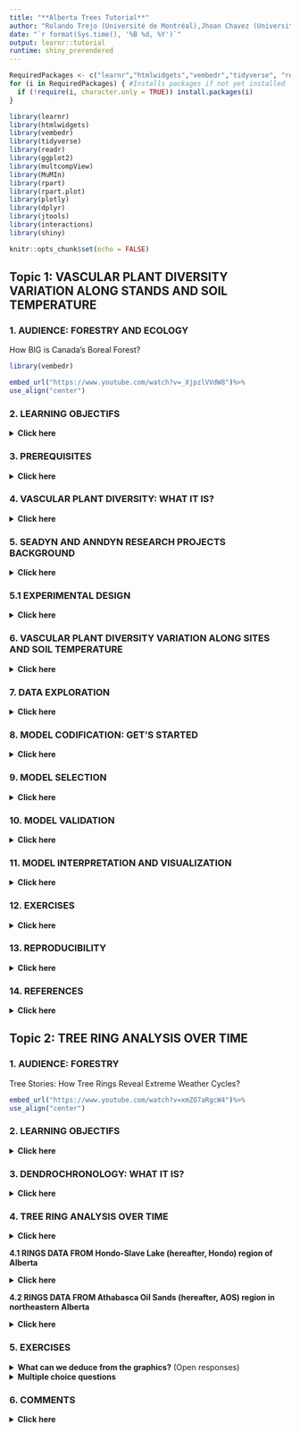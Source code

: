 ```yaml
---
title: "**Alberta Trees Tutorial**"
author: "Rolando Trejo (Université de Montréal),Jhoan Chavez (University of Northern British Columbia) ,Zihaohan Sang (University of Alberta)"
date: "`r format(Sys.time(), '%B %d, %Y')`"
output: learnr::tutorial
runtime: shiny_prerendered
---
```


```r
RequiredPackages <- c("learnr","htmlwidgets","vembedr","tidyverse", "readr","ggplot2","multcompView","MuMIn","rpart","rpart.plot","plotly","dplyr","jtools","interactions","shiny")
for (i in RequiredPackages) { #Installs packages if not yet installed
  if (!require(i, character.only = TRUE)) install.packages(i)
}

library(learnr)
library(htmlwidgets)
library(vembedr)
library(tidyverse)
library(readr)
library(ggplot2)
library(multcompView)
library(MuMIn)
library(rpart)
library(rpart.plot)
library(plotly)
library(dplyr)
library(jtools)
library(interactions)
library(shiny)

knitr::opts_chunk$set(echo = FALSE)
```


## **Topic 1: VASCULAR PLANT DIVERSITY VARIATION ALONG STANDS AND SOIL TEMPERATURE**

### **1. AUDIENCE: FORESTRY AND ECOLOGY** 

How BIG is Canada's Boreal Forest? 

```r
library(vembedr)
```

```r
embed_url("https://www.youtube.com/watch?v=_XjpzlVVdW8")%>%
use_align("center")
```

### **2. LEARNING OBJECTIFS**
  
  <details>
  <summary> **Click here** </summary>
  <p>  
  
  1. You will be able to understand why biology and statistics do a nice match. 
 
  2. You will be able to understand how implement linear regression applied to species richness in function of at least of a couple of independent variables.

</details>

### **3. PREREQUISITES**

  <details>
  <summary> **Click here** </summary>
  <p> 
  
   **3.1 An introduction to linear regression**:https://www.youtube.com/watch?v=gb4qqX4uhYA


   **3.2 How to read a boxplot?**:https://www.youtube.com/watch?v=7UK2DK7rblw


   **3.3 The Bell Curve (Normal/Gaussian Distribution)**:https://www.youtube.com/watch?v=DJzmb7hGmeM


   **3.4 What is a residual plot?**:https://www.youtube.com/watch?v=J5gRckrv44c

</details>


### **4. VASCULAR PLANT DIVERSITY: WHAT IT IS?**

<details>
  <summary> **Click here** </summary>
  <p>  
A key concept in biology is Diversity. If you have wondered what is the connection between species richness of plants versus space  and environment, this is the right place to achieve basic biological and statistical concepts. There are over 352 000 (391 000 according to Jin and Qian, 2019) species of vascular plants in the world. More than 95% of vascular plants are flowering plants, also called angiosperms (e.g. grasses, orchids, maple trees). The other types of vascular plants are gymnosperms (cone-bearing trees, e.g. pine trees, spruce trees) and seedless plants (e.g. ferns, horsetails) (see figure of vascular plants below) . 5111 species of vascular plants have been found in Canada(CESCC, 2010). Such an amazing quantity of types and forms of life definitely invite biologists to wander them selves how diversity works in nature.


![](~/Documents/GitHub/LDP_Alberta_Trees_Group/Biodiversity_Rings_Alberta/Vascular_Plants.png)

  </details>

### **5. SEADYN AND ANNDYN RESEARCH PROJECTS BACKGROUND**

<details>
  <summary> **Click here** </summary>
  <p> 
  
An interesting project monitoring diversity was the Seasonal and annual dynamics of western Canadian boreal forest plant communities: a legacy dataset spanning four decades. The primary purpose of the Seasonal Dynamics (SEADYN) and later Annual Dynamics (ANNDYN) research projects was to document seasonal changes in the vegetative composition during the snow-free season (May through October) and longer-term changes in vegetation and forest mensuration for boreal forest stands in Alberta, Canada dominated by Pinus banksiana (Lamb.) (see central image in the below figure). 

Two regions were used for this study: one in the Hondo-Slave Lake (hereafter, Hondo) region of Alberta, which was surveyed from 1980 to 2015, and a second location in the Athabasca Oil Sands (hereafter, AOS) region in northeastern Alberta, which was surveyed from 1981 to 1984 and thought to have substantial atmospheric pollution due to regional industrial development (oil sands mining and processing). 

![](~/Documents/GitHub/LDP_Alberta_Trees_Group/Alberta_Project.png)
  </details>
  
### **5.1 EXPERIMENTAL DESIGN** 

<details>
  <summary> **Click here** </summary>
  <p>  
  
The experimental design consisted of plots of 50x50 m subdivided into 50 5x5 m quadrants. Data coming from Hondo monitoring can allow us to state tree questions concerning soil temperature and stands.

![](~/Documents/GitHub/LDP_Alberta_Trees_Group/Location.png)
  </details>

### **6. VASCULAR PLANT DIVERSITY VARIATION ALONG SITES AND SOIL TEMPERATURE**

<details>
  <summary> **Click here** </summary>
  <p> 
  
Alberta, including 660 000 km2, is a diverse Canadian province. Almost 2000 species of vascular plants have been recorded (almost 1500 native) (Packer and Gould, 2017). In order to reveal how biodiversity connects with space and at least one environmental variable, we will focus on understanding the effect of stands and soil temperature in species richness in 2010 regarding only Hondo stands of this project.Hondo stands are north of Edmonton and east of Lesser Slave Lake, Alberta (AB), Canada (bottom right map panel). 2010 Hondo vascular plant is composed by 131 species. In this sites the maximum number of species found between 1980-2015 was 215. Regarding species diversity, we can state the following questions:

     A. Can we explain vascular diversity regarding soil temperature? 
 
     B. Are stands a better predictor than soil temperature? 
 
     C. Do we need to consider both variables together to understand vascular plant diversity variation? 
 
  </details>

### **7. DATA EXPLORATION**

<details>
  <summary> **Click here** </summary>
  <p>  
  
In order to answer our questions, we will use data from two different datasets from a long-term tree and plant surveys in Alberta. We can respond our questions using data from a specific year. In this tutorial we will use 2010 data.Now we can better understand the regression line provided by graphing soil temperature and species richness. It basically follows a negative correlation (more species, less soil temperature). Regarding the boxplot graphic, we can see that stand 5 and 6 contains more species than stand 3 and 4. In stand 7 and 8 we can visualize outlines (extreme values). 

**7.1. Species richness variation by soil temperature (C)**

```r
# Species richness variation by soil temperature (C)
Hondo_VascularCover_2010_CLEAN<-read.csv("~/Documents/GitHub/LDP_Alberta_Trees_Group/Hondo_VascularCover_2010_CLEAN.csv", sep=";")
Hondo_SoilTemp_2010_CLEAN<- read.csv("~/Documents/GitHub/LDP_Alberta_Trees_Group/Hondo_SoilTemp_2010_CLEAN.csv", sep=";")

SR_SoilTemp <- data.frame(stand=as.factor(Hondo_SoilTemp_2010_CLEAN$stand),
                          SR=Hondo_VascularCover_2010_CLEAN$SR,
                          temp_C=Hondo_SoilTemp_2010_CLEAN$temp_C)

bc <- plot_ly(SR_SoilTemp, x=~temp_C, y=~SR, type = "scatter", size=~SR, 
              color = 'Paired')%>% layout(title="",
              xaxis=list(title="Soil temperature (C)", showgrid = F),
              yaxis=list(title="Species richness", showgrid = F))

bc
```

**7.2. Species richness variation along stands**

```r
# Species richness variation along stands
bp <- plot_ly(SR_SoilTemp, y=~SR, color = ~as.factor(stand),symbol="stand", 
              type="box",boxpoints = "all",
              
              jitter = 0.4,pointpos = -1.8) %>% 
              layout(title = "", 
              xaxis = list(title = "Stand", showgrid = F),
              yaxis=list(title="Species richness", showgrid = F))

bp
```

**7.3. Counts of the number of species frequencies in each abundance class**

We already know the patterns among stands, soil temperature, and interaction. But, what continuous variables (species richness and soil temperature) tell us regarding their frequency distributions? 

Species richness clearly follows a normal distribution.

```r
SRichness <- data.frame(SR=Hondo_VascularCover_2010_CLEAN$SR)
ab <- table(unlist(SRichness))
barplot(ab, las = 1, # make axis labels perpendicular to axis
        xlab = "Abundance class: species richness", ylab = "Frequency", # label axes
        col = grey(5:0/5)) # 5-colour gradient for the bars
```

**7.4. Counts of the number of soil temperature frequencies in each abundance class**

Soil temperature not necessarily follows a normal distribution, but it seems like can assume it.

```r
STemp <- data.frame(temp_C=Hondo_SoilTemp_2010_CLEAN$temp_C)
ab <- table(unlist(STemp))
barplot(ab, las = 1, # make axis labels perpendicular to axis
        xlab = "Abundance class: soil temperature", ylab = "Frequency", # label axes
        col = grey(5:0/5)) # 5-colour gradient for the bars
```

  </details>

### **8. MODEL CODIFICATION: GET'S STARTED**

<details>
  <summary> **Click here** </summary>
  <p> 
  
In order to understand how soil temperature in Celsius and stand (x = independent variable) can affect biodiversity we can create five different models containing Species richness as response variable (y = dependent variable). 

```r
# Species richness as function of soil temperature (C) alone
M1 <- lm(SR ~ temp_C,data = SR_SoilTemp)  
# Species richness as function of stand alone
M2 <-lm(SR ~ stand,data = SR_SoilTemp)    
# Species richness as function of soil temperature (C) plus stand, and soil temperature-stand interaction
M3 <- lm(SR ~ temp_C*stand,data = SR_SoilTemp)
# Species richness as function of soil temperature (C) and stand
M4 <- lm(SR ~ temp_C+stand,data = SR_SoilTemp)
# Species richness as function of soil temperature-stand interaction alone
M5 <- lm(SR ~ temp_C:stand,data = SR_SoilTemp)
```

```
# Species richness as function of soil temperature (C) alone
M1 <- lm(SR ~ temp_C,data = SR_SoilTemp)  
# Species richness as function of stand alone
M2 <-lm(SR ~ stand,data = SR_SoilTemp)    
# Species richness as function of soil temperature (C) plus stand, and soil temperature-stand interaction
M3 <- lm(SR ~ temp_C*stand,data = SR_SoilTemp)
# Species richness as function of soil temperature (C) and stand
M4 <- lm(SR ~ temp_C+stand,data = SR_SoilTemp)
# Species richness as function of soil temperature-stand interaction alone
M5 <- lm(SR ~ temp_C:stand,data = SR_SoilTemp)
```
  </details>

###  **9. MODEL SELECTION**

<details>
  <summary> **Click here** </summary>
  <p> 
  
Regarding  patterns associated to species richness in function of soil temperature and stand, can we use these results to formulate our ecological conclusions? Does putting together both soil temperature and stand can reveal a pattern hidden by modeling both variable independently? We can use AICc and R squared approach to select the best model. Here we can see that model M2 and M4 are the best options following a lm approach with fixed effects. However, M4 model presented a reduced R squared. M2 model, only species richness as function of stand, presented a lower AIC and a higher R squared. 

```r
R2_adjusted <- c(summary(M1)$adj.r.squared,
                 summary(M2)$adj.r.squared,
                 summary(M3)$adj.r.squared,
                 summary(M4)$adj.r.squared,
                 summary(M5)$adj.r.squared)
r2 <- c(summary(M1)$r.squared,
        summary(M2)$r.squared,
        summary(M3)$r.squared,
        summary(M4)$r.squared,
        summary(M5)$r.squared)
library(MuMIn)
AIC.table  <- MuMIn::model.sel( M1, M2, M3, M4, M5)
AIC.table <- AIC.table[ , c("df", "logLik", "AICc", "delta")]

Model_summary<-data.frame(R2_adjusted,r2,AIC.table)
Model_summary
```
df is the degree of freedom,
logLik is the loglikelihood, and
delta is the AICc difference with the lowest value

Let's use the M2 model use to see how it works species richness in function of stands. We can identify M2 models as the best one according to its lowest AICc and R squared. But, before doing an analysis of variance and a post-hoc mean comparisons we must check the linear regression model assumptions.

```
# Species richness as function of stand
M2 <-lm(SR ~ stand,data = SR_SoilTemp)  
```
  </details>


### **10. MODEL VALIDATION**

<details>
  <summary> **Click here** </summary>
  <p> 
  
**10.1. Homogeneity of the variance**

Plot predicted values vs residual values

```r
M2 <-lm(SR ~ stand,data = SR_SoilTemp) 
plot(resid(M2) ~ fitted(M2),
     xlab = 'Predicted values',
     ylab = 'Normalized residuals')
abline(h = 0, lty = 2)
```

Homogeneity of variance test

```r
# Homogeneity of variance test
bartlett.test(SR ~ stand,data = SR_SoilTemp) # We have homogeneity of variance (p-value = 0.1793)
```

There are an homogeneous dispersion of the residuals regarding the graphic and the homogeneity of variance test(p-value = 0.1793). *The assumption is respected!*

**10.2. Independence of the model residuals**

Check the independence of the model residuals with stands

```r

boxplot(resid(M2) ~ stand, data = SR_SoilTemp,
        xlab = "Stand", ylab = "Normalized residuals")
abline(h = 0, lty = 2)
```

Homogeneous dispersion of the residuals around 0 and no pattern of residuals depending on the variable. *The assumption is respected!!*

**10.3. Normality of the model residuals**

Histogram of model residuals
```r
hist(resid(M2)) # Histogram of residuals
```

Shapiro test to check residuals normality

```r
# Shapiro test to check normality
M2 <-lm(SR ~ stand,data = SR_SoilTemp)
ANOVA_M2=aov(M2)
shapiro.test(ANOVA_M2$residuals) # The errors follow a normal distribution (p-value = 0.2401)
```

The residuals follow a normal distribution regarding the histogram and the Shapiro test(p-value = 0.2401). *The assumption is respected !!!*

  </details>
  
### **11. MODEL INTERPRETATION AND VISUALIZATION**

<details>
  <summary> **Click here** </summary>
  <p> 
  
**Species richness as function of  stand**

Once we have corroborated the linear regression model assumption we can continuous with model interpretation and visualization. There are significant differences among stands (p < 2.2e-16). Stands 3 and 4 are associated to less species richness than stands 5 and 6.

```r

M2 <-lm(SR ~ stand,data = SR_SoilTemp)
ANOVA_M2=aov(M2) # There are significant differences among stands (p < 2.2e-16)
summary(ANOVA_M2)
```

```r
ANOVA=aov(M2)
# Tukey test to study each pair of treatment :
TUKEY <- TukeyHSD(x=ANOVA, "stand", conf.level=0.95)

# Group the treatments that are not different each other together.
generate_label_df <- function(TUKEY, variable){
  
  # Extract labels and factor levels from Tukey post-hoc 
  Tukey.levels <- TUKEY[[variable]][,4]
  Tukey.labels <- data.frame(multcompLetters(Tukey.levels)['Letters'])
  
  # Put the labels in the same order as in the boxplot :
  Tukey.labels$stand=rownames(Tukey.labels)
  Tukey.labels=Tukey.labels[order(Tukey.labels$stand) , ]
  return(Tukey.labels)
}

# Apply the function on the dataset
LABELS <- generate_label_df(TUKEY , "stand")


# A panel of colors to draw each group with the same color :
my_colors <- c( 
  rgb(143,199,74,maxColorValue = 255),
  rgb(242,104,34,maxColorValue = 255), 
  rgb(111,145,202,maxColorValue = 255),
  rgb(144,108,84,maxColorValue = 255),
  rgb(144,108,84,maxColorValue = 255),
  rgb(143,199,74,maxColorValue = 255),
  rgb(143,199,74,maxColorValue = 255))

# Draw the basic boxplot
a <- boxplot(SR_SoilTemp$SR ~ SR_SoilTemp$stand , ylim=c(min(SR_SoilTemp$SR) , 1.1*max(SR_SoilTemp$SR)) , 
             col=my_colors[as.numeric(LABELS[,1])] , ylab="Species richness" , main="",xlab="Stand")

# It writes the letter over each box. Over is how high letters are written.
over <- 0.1*max( a$stats[nrow(a$stats),] )

#Add the labels
#text( c(1:nlevels(SR_SoilTemp$stand)) , a$stats[nrow(a$stats),]+over , LABELS[,1], 
 #     col=my_colors[as.numeric(LABELS[,1])] )
```

Different colors in the stands means statistical differences.

  </details>
  
### **12. EXERCISES**

<details>
  <summary> **Click here** </summary>
  <p>  
  
**12.1. SPECIES RICHNESS AS FUNCTION OF SOIL TEMPERATURE (C)**

Run the following code and answer the question below. Here, we use the model one (M1) corresponding to species richness as function of soil temperature (C) to verify if there is any relationship between species richness and soil temperature alone. We will consider that model assumptions are respected.

```r
# Importing data
Hondo_VascularCover_2010_CLEAN<-read.csv("~/Documents/GitHub/LDP_Alberta_Trees_Group/Hondo_VascularCover_2010_CLEAN.csv", sep=";")
Hondo_SoilTemp_2010_CLEAN<- read.csv("~/Documents/GitHub/LDP_Alberta_Trees_Group/Hondo_SoilTemp_2010_CLEAN.csv", sep=";")

# Merging data
SR_SoilTemp <- data.frame(stand=as.factor(Hondo_SoilTemp_2010_CLEAN$stand),
                          SR=Hondo_VascularCover_2010_CLEAN$SR,
                          temp_C=Hondo_SoilTemp_2010_CLEAN$temp_C)

# Species richness as function of soil temperature (C)
M1 <- lm(SR ~ temp_C,data = SR_SoilTemp) 
# Residuals and coefficients of the model
(summ_M1 <- summary(M1)) #
# Simplified ggplot theme
fig <- theme_bw() +
  theme(panel.grid.minor=element_blank(),
        panel.grid.major=element_blank(),
        panel.background=element_blank()) +
  theme(strip.background=element_blank(),
        strip.text.y = element_text()) +
  theme(legend.background=element_blank()) +
  theme(legend.key=element_blank()) +
  theme(panel.border = element_rect(colour="black", fill=NA))
# Plot
plot <- ggplot(aes(temp_C, SR), data = SR_SoilTemp)
Plot_AllData <- plot + geom_point() +
  xlab("Soil temperature (C)") +
  ylab("Species richness") +
  labs(title = "All data") + fig

# Add regression lines with the intercepts specific to each stand

Plot_AllData +
  geom_abline(intercept = 23.8756 ,
              slope     = -0.3346, col = "coral2")


```

Check the graphic, then the p-value of soil temperature (temp_C). Respond the following question:

```r
quiz(
  question("**What is the relationship beween species richness and soil temperature?**",
    answer("More species richness, more soil temperature"),
    answer("More species richness, less soil temperature", correct = TRUE),
    answer("The relationship is not significant"),
    answer("None of the above answers is correct")
  )
  )
```

**12.2 LINEAR OR NOT LINEAR RELATIONSHIP**

Run the following code. Then observe the AIC table and the graphic visualization. 

```r

# Data
x <- c(1.1,1.2,0.7,3.4,3.6,2.7,5.2,5.3,4.7,7.3,7.5,6.7,9.4,9.1,8.9,11.3,10.7,11)
y_response <- c(0.8,0.7,1.2,9.1,8.7,9.3,25.3,25.8,24.2,50,48.5,51,81.1,80.8,81.2,121.5,121,120.7)
Linear_not_linear <- data.frame(x,y_response)

# Linear model or not?
library(mgcv)
linear_model <- gam(y_response  ~ x, data = Linear_not_linear)
smooth_model <- gam(y_response  ~ s(x), data = Linear_not_linear)
AIC(linear_model, smooth_model)

# Visualization
p1<-ggplot(Linear_not_linear, aes(x = x, y = y_response )) +
  geom_point() +
  geom_line(colour = "red", size = 1.2,
            aes(y = fitted(linear_model))) +
  xlab("x") +
  ylab("y") +
  labs(title = "Linear model or not?")+
  geom_line(colour = "blue", size = 1.2,
            aes(y = fitted(smooth_model))) +
  theme_bw()

p1

```

You can see that the AIC and the trend of the smooth GAM justify that adding a smoothing function improves model performance. Non linearity is then supported by these data.

Now, let's explore our real species richness and soil temperature data relationship. Follow the next steps:

1. Code by yourself: Use and adapt R code from section 12.1 and 12.2 to check linearity.
2. Use code from Hint: Click on Hint to review and paste the code. The run the code.

```r

```

```r
# Data
Hondo_VascularCover_2010_CLEAN<-read.csv("~/Documents/GitHub/LDP_Alberta_Trees_Group/Hondo_VascularCover_2010_CLEAN.csv", sep=";")
Hondo_SoilTemp_2010_CLEAN<- read.csv("~/Documents/GitHub/LDP_Alberta_Trees_Group/Hondo_SoilTemp_2010_CLEAN.csv", sep=";")
SR_SoilTemp <- data.frame(stand=as.factor(Hondo_SoilTemp_2010_CLEAN$stand),
                          SR=Hondo_VascularCover_2010_CLEAN$SR,
                          temp_C=Hondo_SoilTemp_2010_CLEAN$temp_C)

# Linear model or not?
library(mgcv)
linear_model <- gam(SR  ~ temp_C, data = SR_SoilTemp)
smooth_model <- gam(SR  ~ s(temp_C), data = SR_SoilTemp)
AIC(linear_model, smooth_model)

# Visualization
Non_linear<-ggplot(SR_SoilTemp, aes(x = temp_C, y = SR )) +
  geom_point() +
  xlab("Soil temperature (C)") +
  ylab("Species richness") +
  labs(title = "Smooth model curve: Linear model or not?")+
  geom_line(colour = "blue", size = 1.2,
            aes(y = fitted(smooth_model))) +
  theme_bw()

Non_linear

Linear<-ggplot(SR_SoilTemp, aes(x = temp_C, y = SR )) +
  geom_point() +
  geom_line(colour = "red", size = 1.2,
            aes(y = fitted(linear_model))) +
  xlab("Soil temperature (C)") +
  ylab("Species richness") +
  labs(title = "Linear model line:Linear model or not?")+
  theme_bw()

Linear
```

```r
quiz(
  question("**Can we use linear regression to model species richness and soil temperature relationship?**",
    answer("Non linearity is supported by these data"),
    answer("It is difficul to make conclusions"),
    answer("Linearity is supported by these data", correct = TRUE),
    answer("None of the above answers is correct")
  )
  )
```

**12.3. INTERACTION MODEL**

Situation: we are interested to model the species richness of Hondo as function of temperature (this is our main predictor of interest) but we don't know if we need to consider the stand as another important variable in the model. Observe the following graphics (M1, M3 and M4 model) and then the r squared and AICc into the summary table. Respond the questions below.

**12.3.1. Species richness as function of soil temperature (C) plus stand, and soil temperature-stand interaction**

```r
# Species richness as function of soil temperature (C)
M1 <- lm(SR ~ temp_C,data = SR_SoilTemp) 
# Simplified ggplot theme
fig <- theme_bw() +
  theme(panel.grid.minor=element_blank(),
        panel.grid.major=element_blank(),
        panel.background=element_blank()) +
  theme(strip.background=element_blank(),
        strip.text.y = element_text()) +
  theme(legend.background=element_blank()) +
  theme(legend.key=element_blank()) +
  theme(panel.border = element_rect(colour="black", fill=NA))
# Plot
plot <- ggplot(aes(temp_C, SR), data = SR_SoilTemp)
Plot_AllData <- plot + geom_point(color="blue") +
  xlab("Soil temperature (C)") +
  ylab("Species richness") +
  labs(title = "M1 model") + fig

Plot_AllData +
  geom_abline(intercept = 23.8756 ,
              slope     = -0.3346, col = "coral2")
```

**12.3.2. Species richness as function of soil temperature (C) plus stand, and soil temperature-stand interaction**

```r
M3 <- lm(SR ~ temp_C*stand,data = SR_SoilTemp)
interact_plot(M3, pred = temp_C, modx = stand, x.label = "Soil temperature (C)", y.label = "Species richness",
              main.title = "M3 model",  legend.main = "Stand",plot.points = TRUE)


```

**12.3.3. Species richness as function of soil temperature (C) and stand**

```r
M4 <- lm(SR ~ temp_C+stand,data = SR_SoilTemp) 
interact_plot(M4, pred = temp_C, modx = stand, x.label = "Soil temperature (C)", y.label = "Species richness",
              main.title = "M4 model",  legend.main = "Stand",plot.points = TRUE)
```

```r
R2_adjusted <- c(summary(M1)$adj.r.squared,
                 summary(M3)$adj.r.squared,
                 summary(M4)$adj.r.squared)
r2 <- c(summary(M1)$r.squared,
        summary(M3)$r.squared,
        summary(M4)$r.squared)
library(MuMIn)
AIC.table  <- MuMIn::model.sel( M1, M3, M4)
AIC.table <- AIC.table[ , c("df", "logLik", "AICc", "delta")]

Model_summary<-data.frame(R2_adjusted,r2,AIC.table)
Model_summary
```
df is the degree of freedom,
logLik is the loglikelihood, and
delta is the AICc difference with the lowest value

```r
quiz(
  question("Regarding R squared and graphics, whic is the best model?",
    answer("M3 model",correct = TRUE),
    answer("M1 model"),
    answer("M4 model"),
    answer("All the models are the best")
  )
)
```

  </details>
  
### **13. REPRODUCIBILITY**

<details>
  <summary> **Click here** </summary>
  <p>  
  
The graphics and results presented in this tutorial were obtained using historical data of soil temperature and vascular diversity datasets from Hondo stands. Data is available at [https://dataverse.scholarsportal.info/dataset.xhtml?persistentId=doi:10.5683/SP3/PZCAVE]. We imported the original datasets from Import dataset in R Studio.

```
Hondo_VascularCover_1980_2015 # Historical
str(Hondo_VascularCover_1980_2015)
Hondo_SoilTemp_1980_2010 # Historical soil temperature
str(Hondo_SoilTemp_1980_2010)
```
**13.1 Dataset manipulation**

1.Generate a subset of data considering only 2010 data to simplify the statistical analyses. It is important to focus on the heart of species richness ecological concept connected to space and environment.

```
Hondo_VascularCover_2010 <- subset(Hondo_VascularCover_1980_2015,year== "2010" )  # Selecting from one category in rows
Hondo_SoilTemp_2010 <- subset(Hondo_SoilTemp_1980_2010,year== "2010" )
```

2. Save the 2010 subsets data in the computer to clean it and make it proper to work in R.
```
write.csv(x=Hondo_VascularCover_2010,file="Hondo_VascularCover_2010.csv", row.names=FALSE) # Export data in csv format
write.csv(x=Hondo_SoilTemp_2010,file="Hondo_SoilTemp_2010.csv", row.names=FALSE) 
```

3. Open the 2010 subsets in excel and order both of them by stand and quad, then corroborate the perfect correspondence in order.

```r
Hondo_VascularCover_2010_CLEAN<- read.csv("~/Documents/GitHub/LDP_Alberta_Trees_Group/Hondo_VascularCover_2010_CLEAN.csv", sep=";")
Hondo_SoilTemp_2010_CLEAN<- read.csv("~/Documents/GitHub/LDP_Alberta_Trees_Group/Hondo_SoilTemp_2010_CLEAN.csv", sep=";")

```

4. Generate a new data frame summarizing stand, quadrant, soil temperature and species richness. You can see here that quadrants and stands were merged adequately.

```r
SR_SoilTemp <- data.frame(stand=as.factor(Hondo_SoilTemp_2010_CLEAN$stand),
                          stand2=as.factor(Hondo_VascularCover_2010_CLEAN$stand),
                          quad=Hondo_SoilTemp_2010_CLEAN$quad,
                          quad2=Hondo_VascularCover_2010_CLEAN$quad,
                          SR=Hondo_VascularCover_2010_CLEAN$SR,
                          temp_C=Hondo_SoilTemp_2010_CLEAN$temp_C)
```

</details>
  
### **14. REFERENCES**

<details>
  <summary> **Click here** </summary>
  <p>  
  
Canadian Endangered Species Conservation Council(CESCC). 2010. Wild Species 2010: The general status of Species in Canada.

Jin, Y., and Qian, H. 2019. V.PhyloMaker: an R package that can generate very large phylogenies for vascular plants. Ecography, 42: 1353: 1359.

Packer, J.G., and Gould, A.J. 2017. Vascular plants of Alberta, part 1: Ferns, Fern Allies, Gymnosperms, and monocots. University of Calgary Press. 281 pages.

Earle, C.J. 2021.The Gymnossperm Database. Consulted on April 7, 2022:[https://www.conifers.org/zz/gymnosperms.php].
Go Botany (3.7). 2022. Native Plant Trust. Consulted on April 7, 2022: [https://gobotany.nativeplanttrust.org]
  </details>
  
  
## **Topic 2: TREE RING ANALYSIS OVER TIME**

### **1. AUDIENCE: FORESTRY** 

Tree Stories: How Tree Rings Reveal Extreme Weather Cycles?

```r
embed_url("https://www.youtube.com/watch?v=xmZO7aRgcW4")%>%
use_align("center")
```

### **2. LEARNING OBJECTIFS**

<details>
  <summary> **Click here** </summary>
  <p>  
  
 1. At the end of this tutorial you will be able to explore patterns of rings over time. Perhaps, something hidden is there! 

 2. This tutorial aims to help students get familiarized with data and apply academic background by looking at processed data ending up in questioning.
 
</details>

### **3. DENDROCHRONOLOGY: WHAT IT IS?**

<details>
  <summary> **Click here** </summary>
  <p>  
  
An interesting concept in biology, and more in forestry, is the ring dynamics of trees over time. Dendrochronology is the dating and study of annual rings in trees (see https://ltrr.arizona.edu/about/treerings). Dating and studying annual rings allow us to do inferences in other tree fields of study, for example, linking dendrochronolgy with weather. Here, Dendroclimatology studies and uses the growth ring patterns to reconstruct past variations in climate (Fritts. 1987). Since well-defined annual-growth rings can be observed in the wood (rings) from many species of temperate forest trees throughout the world, in certain circumstances, these growth rings contain useful information about varying environmental conditions affecting their growth like temperature changes and humidity as well as tree features (age and size), depending on the species and latitude for what other data analysis (climate data) should be included (Tumajer, J., & Lehejček, J. 2019).  

</details>

### **4. TREE RING ANALYSIS OVER TIME**

<details>
  <summary> **Click here** </summary>
  <p>  

Let's plot some graphics. We can plot the average ring width (mm) in axe y in function of time (year) in axe x (see red line). But, we can also plot the average ring width (mm) in axe y in function of time (year) in axe x, simultaneously considering the stands (see gray lines). Do you have some ideas about what is happening whit these trends? 

  
   </details>

**4.1 RINGS DATA FROM Hondo-Slave Lake (hereafter, Hondo) region of Alberta**

<details>
  <summary> **Click here** </summary>
  <p>  

```r
library(tidyverse)
library(readr)
library(dplyr)
library(ggplot2)

# for BP, JS, LF, ML, OI, SA, WO, WY stands

aos_files <- list.files(path = '/Users/rolandotrejoperez/Documents/GitHub/LDP_Alberta_Trees_Group',
                        pattern = 'AOS_Dendrochronology_1983', full.names = T)

aos_dt <-
  do.call(rbind,
          lapply(aos_files, read.csv))
summary(aos_dt)
table(aos_dt$stand)
aos_dt %>% group_by(year, stand) %>%
  summarise(avg_ring_width_mm = mean(ring_width_mm),
            n = n()) %>%
  ggplot(aes(x = year, y = avg_ring_width_mm)) +
  geom_point(data = aos_dt, aes(x = year, y = ring_width_mm), shape = 21,
             size= 2, color = 'gray50', alpha = .2) + geom_smooth(aes(group = stand), alpha = .2, color = 'gray40') +
  theme_bw() +
  facet_grid(~stand) +
  geom_smooth(data = aos_dt %>% select(-stand), aes(x = year, y = ring_width_mm),
              color = 'red', linetype = 'dashed')

```
</details>


**4.2 RINGS DATA FROM Athabasca Oil Sands (hereafter, AOS) region in northeastern Alberta**

<details>
  <summary> **Click here** </summary>
  <p>  
```r

## same for HONDO
#n=1, 2, 3 stands
hondo_files <- list.files(path = '/Users/rolandotrejoperez/Documents/GitHub/LDP_Alberta_Trees_Group',
                          pattern = 'Hondo_Dendrochronology_1983', full.names = T)

hondo_dt <-
  do.call(rbind,
          lapply(hondo_files, read.csv)) %>%
  mutate(stand = factor(stand))

hondo_dt %>% group_by(year, stand) %>%
  summarise(avg_ring_width_mm = mean(ring_width_mm),
            n = n()) %>%
  ggplot(aes(x = year, y = avg_ring_width_mm)) +
  geom_point(data = hondo_dt, aes(x = year, y = ring_width_mm, group = stand), shape = 21,
             size= 2, color = 'gray50', alpha = .2) + 
  geom_smooth(aes(group = stand), alpha = .2, color = 'gray40') +
  theme_bw() +
  facet_grid(~stand) +
  geom_smooth(data = hondo_dt %>% select(-stand), aes(x = year, y = ring_width_mm),
              color = 'red', linetype = 'dashed')

```
</details>

### **5. EXERCISES**

<details>
  <summary> **What can we deduce from the graphics?** (Open responses) </summary>
  <p> BINGO!!!: 
  
     1. Tree ring width decreases over time, and patterns, changes follow an oscillation behavior which might suggest external (temperature, humidity) and internal (age, latitude, species) factors affecting tree growth, respectively. 
     2. It seems that stands follow different patters, perhaps they have different composition, or why not, they can be more or less diverse in vascular species affecting growth. As you can see, the information observed in the graphics can bring us some insights about what is going on with ring trees dynamics.
  
</details>

<details>
  <summary> **Multiple choice questions** </summary>
  <p>  
```r
quiz(
  question("**What dendrochronology is?**",
    answer("It studies the plant height growth"),
    answer("It studies the growht ring patterns regarding past variation in climate"),
    answer("It studies and dates of annual rings in trees", correct = TRUE),
    answer("It studies the variation of tree species over time")
  ),
  question("What it means gray lines in graphics used in this tutorial?",
    answer("It is the average ring width trend varying over time"),
    answer("It is the average ring width trend varying over stand"),
    answer("It is the average ring width trend varying over time and stand", correct = TRUE),
    answer("None of the above answers is correct")
  )
)
```
</details>

### **6. COMMENTS**

<details>
  <summary> **Click here** </summary>
  <p>
  
This tutorial was created using RStudio and RMarkdown. The entire code to reproduce the results and graphics provided in this tutorial are available in the Living Data working Group project through the GitHub page.

```
library(learnr)
library(htmlwidgets)
library(vembedr)
library(tidyverse)
library(readr)
library(ggplot2)
library(multcompView)
library(MuMIn)
library(rpart)
library(rpart.plot)
library(plotly)
library(dplyr)
library(jtools)
library(interactions)
```
<details>

### **7. REFERENCES**


<details>
  <summary> **Click here** </summary>
  <p>  
Fritts, H. C. (1987). TREE-RING ANALYSISTree-ring analysis. In Climatology (pp. 858–875). Springer US. https://doi.org/10.1007/0-387-30749-4_182

Tumajer, J., & Lehejček, J. (2019). Boreal tree-rings are influenced by temperature up to two years prior to their formation: A trade-off between growth and reproduction? Environmental Research Letters, 14(12), 124024. https://doi.org/10.1088/1748-9326/ab5134

NOAA. . Picture Climate: How Can We Learn from Tree Rings? | National Centers for Environmental Information (NCEI) formerly known as National Climatic Data Center (NCDC). (n.d.). Retrieved 8 April 2022, from https://www.ncdc.noaa.gov/news/picture-climate-how-can-we-learn-tree-rings

Rivet, A., Payette, S., Berteaux, D., & Girard, F. (2017). Pines and porcupines: A tree-ring analysis of browsing and dynamics of an overmature pine forest. Canadian Journal of Forest Research, 47, 257–268. https://doi.org/10.1139/cjfr-2016-0214  
  </details>
